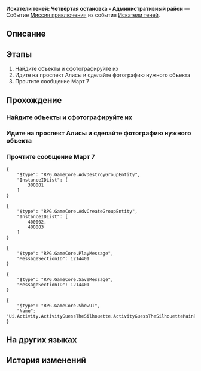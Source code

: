 {{Дополнить|Диалоги.}}
{{Миссия Инфобокс
|id              = 8002103
|Название        = 
|Изображение     = Миссия Освоения Искатели теней Четвёртая остановка - Административный район.png
|Тип             = Миссия приключения
|События         = Искатели теней
|Глава           = 
|Условия         = 
* Достигните [[Уровень Освоения|Уровня Освоения]] 21
* Завершена [[Миссия приключения]] ''[[Искатели теней: Третья остановка - Зона поддержки]]''
|Персонажи       = Первопроходец; Трамвай
|СтартЛокация    = Административный район
|Мир             = Ярило-VI
|Локации         = Административный район
|Предыдущая      = Искатели теней: Третья остановка - Зона поддержки
|Следующая       = Искатели теней: Пятая остановка - Камнеград
|Награды         = Звёздный нефрит*70; Очищенный эфир*4; Sprout of Life*3; Кредиты*40 000
}}
'''Искатели теней: Четвёртая остановка - Административный район''' — Событие [[Миссия приключения]] из события [[Искатели теней]].

==Описание==
{{Описание|<!--официальное описание из Перекрёстка судеб-->}}

==Этапы==
# Найдите объекты и сфотографируйте их
# Идите на проспект Алисы и сделайте фотографию нужного объекта
# Прочтите сообщение Март 7

==Прохождение==
{{Дополнить}}


===Найдите объекты и сфотографируйте их===
{{Описание миссии|локация=Административный район|Затемнённый объект на фотографии кажется знакомым. Наверняка это что-то из Надмирья Белобога...}}
{{Диалог Начало}}
{{Диалог Конец}}

===Идите на проспект Алисы и сделайте фотографию нужного объекта===
{{Диалог Начало}}
:<!--6-second delay-->
<!--Unknown TalkSentence: 800211002-->
:<!--6-second delay-->
<!--Unknown TalkSentence: 800211003-->
{{Диалог Конец}}

===Прочтите сообщение Март 7===
{{Диалог Начало}}
<pre>{
	"$type": "RPG.GameCore.AdvDestroyGroupEntity",
	"InstanceIDList": [
		300001
	]
}</pre>
<pre>{
	"$type": "RPG.GameCore.AdvCreateGroupEntity",
	"InstanceIDList": [
		400002,
		400003
	]
}</pre>
<!--Unknown TalkSentence: 800210203-->
<!--Unknown TalkSentence: 800210204-->
<!--Unknown TalkSentence: 800210205-->
<!--Unknown TalkSentence: 800210206-->
<pre>{
	"$type": "RPG.GameCore.PlayMessage",
	"MessageSectionID": 1214401
}</pre>
<pre>{
	"$type": "RPG.GameCore.SaveMessage",
	"MessageSectionID": 1214401
}</pre>
<pre>{
	"$type": "RPG.GameCore.ShowUI",
	"Name": "Ui.Activity.ActivityGuessTheSilhouette.ActivityGuessTheSilhouetteMainPage"
}</pre>
{{Диалог Конец}}

==На других языках==
{{На других языках
|en   = Stellar Shadowseeker: 4th Stop, Administrative District
|zhs  = 星旅寻影•第四站•行政区
|zht  = 星旅尋影•第四站•行政區
|ja   = 星々の影を探して・4駅目・行政区
|ko   = 그림자를 찾는 별의 여정•네 번째 역•행정구역
|es   = Fotografías estelares, 4.ª parada: distrito administrativo
|fr   = Sur la piste des ombres des étoiles&nbsp;: 4e arrêt, District administratif
|ru   = Искатели теней: Четвёртая остановка - Административный район
|th   = ท่องดาราเฟ้นเงา: สถานีที่ 4 - Administrative District
|vi   = Tìm Ảnh Hành Trình Sao: Trạm Thứ 4, Khu Hành Chính
|de   = Stellarer Schattensucher: Vierter Halt – Verwaltungsbezirk
|id   = Penjelajah Bayangan Bintang: Perhentian 4 - Administrative District
|pt   = Sombrio Estelar: 4ª Parada, Distrito Administrativo
}}

==История изменений==
{{История изменений|2.7}}
